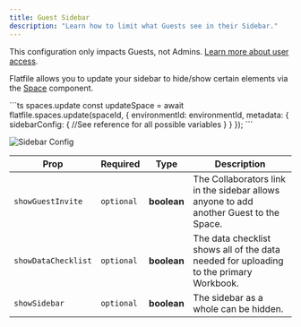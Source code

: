 ```yaml
---
title: Guest Sidebar
description: "Learn how to limit what Guests see in their Sidebar."
---
```


<Note>This configuration only impacts Guests, not Admins. [Learn more about user access](hello.com).</Note>

Flatfile allows you to update your sidebar to hide/show certain elements via the <Tooltip tip="Learn more about Spaces">[Space](hello.com)</Tooltip> component. 

<RequestExample>
```ts  spaces.update 
const updateSpace = await flatfile.spaces.update(spaceId, {
    environmentId: environmentId,
    metadata: {
      sidebarConfig: {
        //See reference for all possible variables
      }
    }
  });
```
</RequestExample>

![Sidebar Config](images/customize/sidebar.png)

| Prop                  | Required | Type | Description |
| --------------------- | ------------   | ------------   | ------------   |
| `showGuestInvite`       |      `optional` | **boolean** | The Collaborators link in the sidebar allows anyone to add another Guest to the Space.     |
| `showDataChecklist`     |      `optional` | **boolean** | The data checklist shows all of the data needed for uploading to the primary Workbook.    |
| `showSidebar`           |      `optional` | **boolean** | The sidebar as a whole can be hidden.     |

